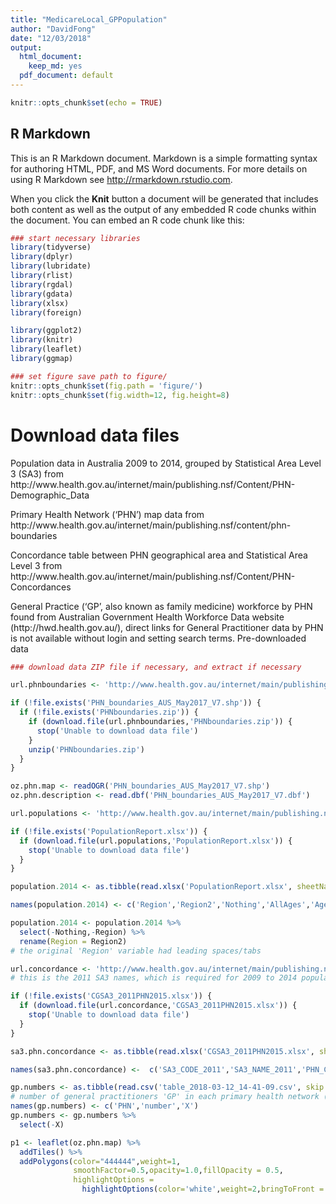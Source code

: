 ```yaml
---
title: "MedicareLocal_GPPopulation"
author: "DavidFong"
date: "12/03/2018"
output:
  html_document:
    keep_md: yes
  pdf_document: default
---
```


```r
knitr::opts_chunk$set(echo = TRUE)
```

## R Markdown

This is an R Markdown document. Markdown is a simple formatting syntax for authoring HTML, PDF, and MS Word documents. For more details on using R Markdown see <http://rmarkdown.rstudio.com>.

When you click the **Knit** button a document will be generated that includes both content as well as the output of any embedded R code chunks within the document. You can embed an R code chunk like this:

```r

### start necessary libraries
library(tidyverse)
library(dplyr)
library(lubridate)
library(rlist)
library(rgdal)
library(gdata)
library(xlsx)
library(foreign)

library(ggplot2)
library(knitr)
library(leaflet)
library(ggmap)

### set figure save path to figure/
knitr::opts_chunk$set(fig.path = 'figure/')
knitr::opts_chunk$set(fig.width=12, fig.height=8) 

```

# Download data files

Population data in Australia 2009 to 2014, grouped by Statistical Area Level 3 (SA3) from http://www.health.gov.au/internet/main/publishing.nsf/Content/PHN-Demographic_Data

Primary Health Network ('PHN') map data from http://www.health.gov.au/internet/main/publishing.nsf/content/phn-boundaries

Concordance table between PHN geographical area and Statistical Area Level 3 from http://www.health.gov.au/internet/main/publishing.nsf/Content/PHN-Concordances

General Practice ('GP', also known as family medicine) workforce by PHN found from Australian Government Health Workforce Data website (http://hwd.health.gov.au/), direct links for General Practitioner data by PHN is not available without login and setting search terms. Pre-downloaded data

```r
### download data ZIP file if necessary, and extract if necessary

url.phnboundaries <- 'http://www.health.gov.au/internet/main/publishing.nsf/Content/20FD74ABB14A1297CA257F150001FD3B/$File/PHN_boundaries_AUS_May2017_V7_Shapefile.zip'

if (!file.exists('PHN_boundaries_AUS_May2017_V7.shp')) {
  if (!file.exists('PHNboundaries.zip')) {
    if (download.file(url.phnboundaries,'PHNboundaries.zip')) {
      stop('Unable to download data file')
    }
    unzip('PHNboundaries.zip')
  }
}

oz.phn.map <- readOGR('PHN_boundaries_AUS_May2017_V7.shp')
oz.phn.description <- read.dbf('PHN_boundaries_AUS_May2017_V7.dbf')

url.populations <- 'http://www.health.gov.au/internet/main/publishing.nsf/Content/AEADA0341B987748CA257F15000413F6/$File/PopulationReport.xlsx'

if (!file.exists('PopulationReport.xlsx')) {
  if (download.file(url.populations,'PopulationReport.xlsx')) {
    stop('Unable to download data file')
  }
}

population.2014 <- as.tibble(read.xlsx('PopulationReport.xlsx', sheetName = 'Pop2014', startRow = 9, endRow = 359, header = FALSE))

names(population.2014) <- c('Region','Region2','Nothing','AllAges','Age0_4','Age5_9','Age10_14','Age15_19','Age20_24','Age25_29','Age30_34','Age35_39','Age40_44','Age45_49','Age50_54','Age55_59','Age60_64','Age65_69','Age70_74','Age75_79','Age80_84','Age85plus')

population.2014 <- population.2014 %>%
  select(-Nothing,-Region) %>%
  rename(Region = Region2)
# the original 'Region' variable had leading spaces/tabs

url.concordance <- 'http://www.health.gov.au/internet/main/publishing.nsf/Content/4FAAB33C3ED3E520CA257F150001FD3A/$File/CG_SA3_2011_PHN_2015.xls'
# this is the 2011 SA3 names, which is required for 2009 to 2014 population data

if (!file.exists('CGSA3_2011PHN2015.xlsx')) {
  if (download.file(url.concordance,'CGSA3_2011PHN2015.xlsx')) {
    stop('Unable to download data file')
  }
}

sa3.phn.concordance <- as.tibble(read.xlsx('CGSA3_2011PHN2015.xlsx', sheetName = 'Table 3', startRow = 8, header = FALSE))

names(sa3.phn.concordance) <-  c('SA3_CODE_2011','SA3_NAME_2011','PHN_CODE','PHN_NAME','RATIO','PERCENTAGE')

gp.numbers <- as.tibble(read.csv('table_2018-03-12_14-41-09.csv', skip = 11, row.names = NULL))
# number of general practitioners 'GP' in each primary health network (PHN) 2016
names(gp.numbers) <- c('PHN','number','X')
gp.numbers <- gp.numbers %>%
  select(-X)

```
``` r
p1 <- leaflet(oz.phn.map) %>% 
  addTiles() %>%
  addPolygons(color="444444",weight=1,
              smoothFactor=0.5,opacity=1.0,fillOpacity = 0.5,
              highlightOptions =
                highlightOptions(color='white',weight=2,bringToFront = TRUE))
```